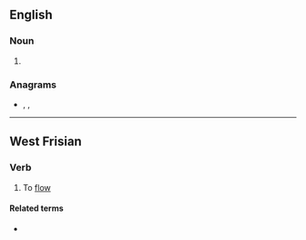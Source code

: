 ==English==

===Noun===
{{en-noun}}

# {{obsolete spelling of|stream|lang=en}}

===Anagrams===
* {{l|en|reteams}}, {{l|en|steamer}}, {{l|en|teamers}}

----

==West Frisian==

===Verb===
{{fy-verb}}

# To [[flow]]

====Related terms====
* {{l|fy|stream}}